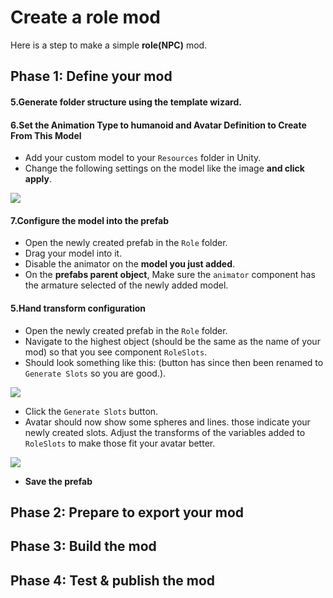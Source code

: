 
# Create a role mod

Here is a step to make a simple **role(NPC)** mod.

## Phase 1: Define your mod

<ModTutorialFragmentStepOpenUnity />

#### 5.Generate folder structure using the template wizard.

<ModTutorialFragmentStepTemplateWizard modType="Role" />

#### 6.Set the Animation Type to humanoid and Avatar Definition to Create From This Model

* Add your custom model to your `Resources` folder in Unity.
* Change the following settings on the model like the image **and click apply**.

![](4.create-a-role-mod/model.png)

#### 7.Configure the model into the prefab

* Open the newly created prefab in the `Role` folder.
* Drag your model into it.
* Disable the animator on the **model you just added**.
* On the **prefabs parent object**, Make sure the `animator` component has the armature selected of the newly added model.

#### 5.Hand transform configuration

* Open the newly created prefab in the `Role` folder.
* Navigate to the highest object (should be the same as the name of your mod) so that you see component `RoleSlots`.
* Should look something like this: (button has since then been renamed to `Generate Slots` so you are good.).

![](4.create-a-role-mod/role-slots.png)

* Click the `Generate Slots` button.
* Avatar should now show some spheres and lines. those indicate your newly created slots. Adjust the transforms of the variables added to `RoleSlots` to make those fit your avatar better.

![](4.create-a-role-mod/generated-slots.png)

* **Save the prefab**

## Phase 2: Prepare to export your mod

<ModTutorialFragmentStepCreateIcon />

## Phase 3: Build the mod

<ModTutorialFragmentPhaseBuild />

## Phase 4: Test & publish the mod

<ModTutorialFragmentPhaseTest />